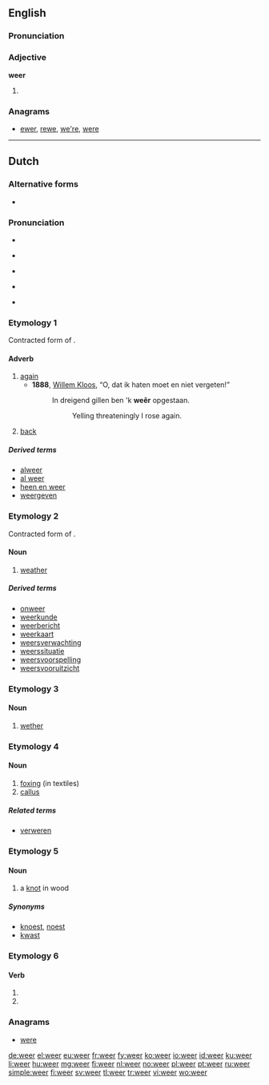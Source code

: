 {{also|weêr}}
==English==

===Pronunciation===
{{rfp|lang=en}}

===Adjective===
'''weer'''

# {{comparative of|wee}}

===Anagrams===
* [[ewer#English|ewer]], [[rewe#English|rewe]], [[we're#English|we're]], [[were#English|were]]

----

==Dutch==

===Alternative forms===
* {{l|nl|weêr}} {{qualifier|obsolete}}

===Pronunciation===
* {{rhymes|eːr|lang=nl}}
* {{a|common Belgian and South Dutch realisations}} {{IPA|[weːr]|[β̞eːr]|lang=nl}}
* {{a|North and East of the Netherlands, audio example}} {{IPA|[ʋɪːr]|lang=nl}}
* {{audio|Nl-weer.ogg|audio}}
* {{a|Gelders}} {{IPA|[ʋɪːɹ]|lang=nl}}

===Etymology 1===
Contracted form of {{term|weder||again|lang=nl}}.

====Adverb====
{{head|nl|adverb}}

# [[again]]
#* '''1888''', [[w:Willem Kloos|Willem Kloos]], “O, dat ik haten moet en niet vergeten!”
#*: In dreigend gillen ben 'k '''weêr''' opgestaan.
#*:: Yelling threateningly I rose again.
# [[back]]

=====Derived terms=====
* [[alweer]]
* [[al weer]]
* [[heen en weer]]
* [[weergeven]]

===Etymology 2===
Contracted form of {{term|weder||weather|lang=nl}}.

====Noun====
{{nl-noun|n|-|weertje}}

# [[weather]]

=====Derived terms=====
* [[onweer]]
* [[weerkunde]]
* [[weerbericht]]
* [[weerkaart]]
* [[weersverwachting]]
* [[weerssituatie]]
* [[weersvoorspelling]]
* [[weersvooruitzicht]]

===Etymology 3===
{{rfe|lang=nl}}

====Noun====
{{nl-noun|m|weren|weertje}}

# [[wether]]

===Etymology 4===
{{rfe|lang=nl}}

====Noun====
{{nl-noun|n|-|-}}

# [[foxing]] (in textiles)
# [[callus]]

=====Related terms=====
* [[verweren]]

===Etymology 5===
{{rfe|lang=nl}}

====Noun====
{{nl-noun|m|weren|weertje}}

# a [[knot]] in wood

=====Synonyms=====
* [[knoest]], [[noest]]
* [[kwast]]

===Etymology 6===

====Verb====
{{head|nl}}

# {{nl-verb-form|p=1|n=sg|t=pres|m=ind|weren}}
# {{nl-verb-form|m=imp|weren}}

===Anagrams===
* [[were#Dutch|were]]

[[de:weer]]
[[el:weer]]
[[eu:weer]]
[[fr:weer]]
[[fy:weer]]
[[ko:weer]]
[[io:weer]]
[[id:weer]]
[[ku:weer]]
[[li:weer]]
[[hu:weer]]
[[mg:weer]]
[[fj:weer]]
[[nl:weer]]
[[no:weer]]
[[pl:weer]]
[[pt:weer]]
[[ru:weer]]
[[simple:weer]]
[[fi:weer]]
[[sv:weer]]
[[tl:weer]]
[[tr:weer]]
[[vi:weer]]
[[wo:weer]]